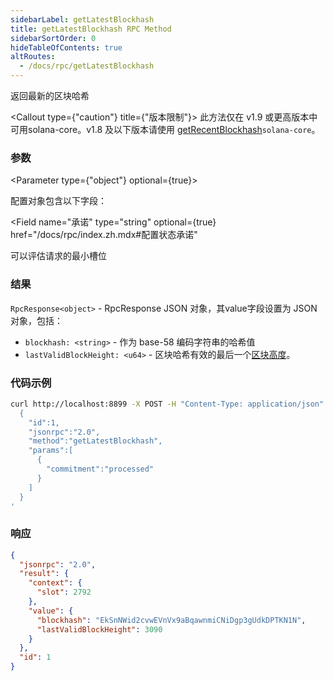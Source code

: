 ```yaml
---
sidebarLabel: getLatestBlockhash
title: getLatestBlockhash RPC Method
sidebarSortOrder: 0
hideTableOfContents: true
altRoutes:
  - /docs/rpc/getLatestBlockhash
---
```


返回最新的区块哈希


<Callout type={"caution"} title={"版本限制"}>
  此方法仅在 v1.9 或更高版本中可用solana-core。v1.8 及以下版本请使用
  [getRecentBlockhash](/docs/rpc/http/getRecentBlockhash)`solana-core`。
</Callout>

<DocSideBySide>

<DocLeftSide>

### 参数

<Parameter type={"object"} optional={true}>

  配置对象包含以下字段：

  <Field
  name="承诺"
  type="string"
  optional={true}
  href="/docs/rpc/index.zh.mdx#配置状态承诺"
></Field>

<Field name="minContextSlot" type="number" optional={true}>
  可以评估请求的最小槽位
</Field>

</Parameter>

### 结果

`RpcResponse<object>` - RpcResponse JSON 对象，其value字段设置为 JSON 对象，包括：

- `blockhash: <string>` - 作为 base-58 编码字符串的哈希值
- `lastValidBlockHeight: <u64>` - 区块哈希有效的最后一个[区块高度](/docs/terminology.md#block-height)。

</DocLeftSide>

<DocRightSide>

### 代码示例

```bash
curl http://localhost:8899 -X POST -H "Content-Type: application/json" -d '
  {
    "id":1,
    "jsonrpc":"2.0",
    "method":"getLatestBlockhash",
    "params":[
      {
        "commitment":"processed"
      }
    ]
  }
'
```

### 响应

```json
{
  "jsonrpc": "2.0",
  "result": {
    "context": {
      "slot": 2792
    },
    "value": {
      "blockhash": "EkSnNWid2cvwEVnVx9aBqawnmiCNiDgp3gUdkDPTKN1N",
      "lastValidBlockHeight": 3090
    }
  },
  "id": 1
}
```

</DocRightSide>
</DocSideBySide>
